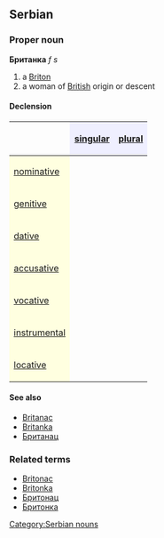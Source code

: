 ==Serbian==
===Proper noun===
'''Британка''' ''f s''
#a [[Briton]]
#a woman of [[British]] origin or descent
====Declension====
{| border="1" cellpadding="4" cellspacing="0"
!
! style="background-color: #EFEFFF" align="center"|[[singular]]
! style="background-color: #EFEFFF" align="center"|[[plural]]
|-
! style="background-color: #FFFFE0" align="left"|[[nominative case|nominative]]
| align="center"|{{Unicode|Британка}}
| align="center"|{{Unicode|Британке}}
|-
! style="background-color: #FFFFE0" align="left"|[[genitive case|genitive]]
| align="center"|{{Unicode|Британке}}
| align="center"|{{Unicode|Британки}}
|-
! style="background-color: #FFFFE0" align="left"|[[dative case|dative]]
| align="center"|{{Unicode|Британки}}
| align="center"|{{Unicode|Британкама}}
|-
! style="background-color: #FFFFE0" align="left"|[[accusative case|accusative]]
| align="center"|{{Unicode|Британку}}
| align="center"|{{Unicode|Британке}}
|-
! style="background-color: #FFFFE0" align="left"|[[vocative case|vocative]]
| align="center"|{{Unicode|Британко}}
| align="center"|{{Unicode|Британке}}
|-
! style="background-color: #FFFFE0" align="left"|[[instrumental case|instrumental]]
| align="center"|{{Unicode|Британком}}
| align="center"|{{Unicode|Британкама}}
|-
! style="background-color: #FFFFE0" align="left"|[[locative case|locative]]
| align="center"|{{Unicode|Британки}}
| align="center"|{{Unicode|Британкама}}
|}

====See also====
*[[Britanac]]
*[[Britanka]]
*[[Британац]]
===Related terms===
*[[Britonac]]
*[[Britonka]]
*[[Бритонац]]
*[[Бритонка]]
[[Category:Serbian nouns]]